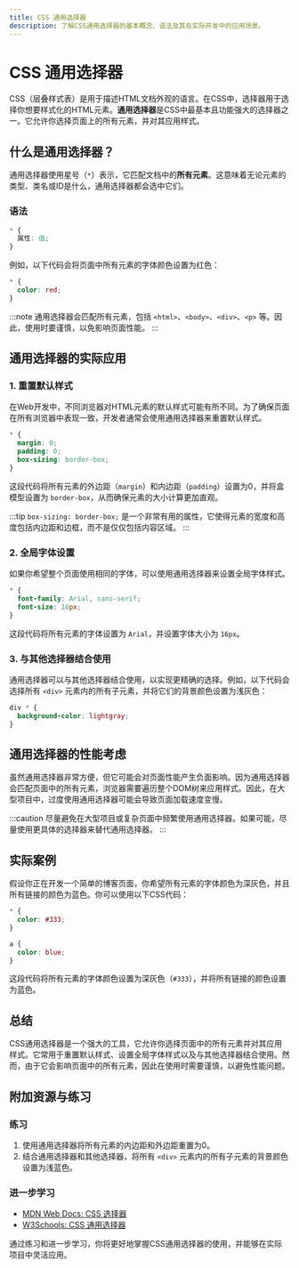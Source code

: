 ```yaml
---
title: CSS 通用选择器
description: 了解CSS通用选择器的基本概念、语法及其在实际开发中的应用场景。
---
```


# CSS 通用选择器

CSS（层叠样式表）是用于描述HTML文档外观的语言。在CSS中，选择器用于选择你想要样式化的HTML元素。**通用选择器**是CSS中最基本且功能强大的选择器之一。它允许你选择页面上的所有元素，并对其应用样式。

## 什么是通用选择器？

通用选择器使用星号（`*`）表示，它匹配文档中的**所有元素**。这意味着无论元素的类型、类名或ID是什么，通用选择器都会选中它们。

### 语法

```css
* {
  属性: 值;
}
```

例如，以下代码会将页面中所有元素的字体颜色设置为红色：

```css
* {
  color: red;
}
```

:::note
通用选择器会匹配所有元素，包括 `<html>`、`<body>`、`<div>`、`<p>` 等。因此，使用时要谨慎，以免影响页面性能。
:::

## 通用选择器的实际应用

### 1. 重置默认样式

在Web开发中，不同浏览器对HTML元素的默认样式可能有所不同。为了确保页面在所有浏览器中表现一致，开发者通常会使用通用选择器来重置默认样式。

```css
* {
  margin: 0;
  padding: 0;
  box-sizing: border-box;
}
```

这段代码将所有元素的外边距（`margin`）和内边距（`padding`）设置为0，并将盒模型设置为 `border-box`，从而确保元素的大小计算更加直观。

:::tip
`box-sizing: border-box;` 是一个非常有用的属性，它使得元素的宽度和高度包括内边距和边框，而不是仅仅包括内容区域。
:::

### 2. 全局字体设置

如果你希望整个页面使用相同的字体，可以使用通用选择器来设置全局字体样式。

```css
* {
  font-family: Arial, sans-serif;
  font-size: 16px;
}
```

这段代码将所有元素的字体设置为 `Arial`，并设置字体大小为 `16px`。

### 3. 与其他选择器结合使用

通用选择器可以与其他选择器结合使用，以实现更精确的选择。例如，以下代码会选择所有 `<div>` 元素内的所有子元素，并将它们的背景颜色设置为浅灰色：

```css
div * {
  background-color: lightgray;
}
```

## 通用选择器的性能考虑

虽然通用选择器非常方便，但它可能会对页面性能产生负面影响。因为通用选择器会匹配页面中的所有元素，浏览器需要遍历整个DOM树来应用样式。因此，在大型项目中，过度使用通用选择器可能会导致页面加载速度变慢。

:::caution
尽量避免在大型项目或复杂页面中频繁使用通用选择器。如果可能，尽量使用更具体的选择器来替代通用选择器。
:::

## 实际案例

假设你正在开发一个简单的博客页面，你希望所有元素的字体颜色为深灰色，并且所有链接的颜色为蓝色。你可以使用以下CSS代码：

```css
* {
  color: #333;
}

a {
  color: blue;
}
```

这段代码将所有元素的字体颜色设置为深灰色（`#333`），并将所有链接的颜色设置为蓝色。

## 总结

CSS通用选择器是一个强大的工具，它允许你选择页面中的所有元素并对其应用样式。它常用于重置默认样式、设置全局字体样式以及与其他选择器结合使用。然而，由于它会影响页面中的所有元素，因此在使用时需要谨慎，以避免性能问题。

## 附加资源与练习

### 练习
1. 使用通用选择器将所有元素的内边距和外边距重置为0。
2. 结合通用选择器和其他选择器，将所有 `<div>` 元素内的所有子元素的背景颜色设置为浅蓝色。

### 进一步学习
- [MDN Web Docs: CSS 选择器](https://developer.mozilla.org/zh-CN/docs/Web/CSS/CSS_Selectors)
- [W3Schools: CSS 通用选择器](https://www.w3schools.com/css/css_selectors.asp)

通过练习和进一步学习，你将更好地掌握CSS通用选择器的使用，并能够在实际项目中灵活应用。
